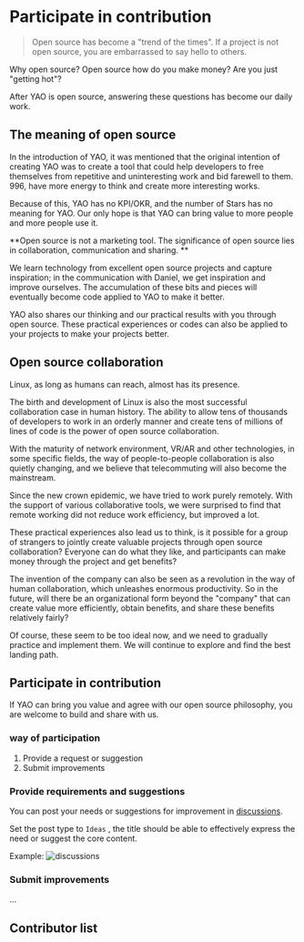 # Participate in contribution

> Open source has become a "trend of the times". If a project is not open source, you are embarrassed to say hello to others.

Why open source? Open source how do you make money? Are you just "getting hot"?

After YAO is open source, answering these questions has become our daily work.

## The meaning of open source

In the introduction of YAO, it was mentioned that the original intention of creating YAO was to create a tool that could help developers to free themselves from repetitive and uninteresting work and bid farewell to them.
996, have more energy to think and create more interesting works.

Because of this, YAO has no KPI/OKR, and the number of Stars has no meaning for YAO. Our only hope is that YAO can bring value to more people and more people use it.

**Open source is not a marketing tool. The significance of open source lies in collaboration, communication and sharing. **

We learn technology from excellent open source projects and capture inspiration; in the communication with Daniel, we get inspiration and improve ourselves. The accumulation of these bits and pieces will eventually become code applied to YAO to make it better.

YAO also shares our thinking and our practical results with you through open source. These practical experiences or codes can also be applied to your projects to make your projects better.

## Open source collaboration

Linux, as long as humans can reach, almost has its presence.

The birth and development of Linux is also the most successful collaboration case in human history. The ability to allow tens of thousands of developers to work in an orderly manner and create tens of millions of lines of code is the power of open source collaboration.

With the maturity of network environment, VR/AR and other technologies, in some specific fields, the way of people-to-people collaboration is also quietly changing, and we believe that telecommuting will also become the mainstream.

Since the new crown epidemic, we have tried to work purely remotely. With the support of various collaborative tools, we were surprised to find that remote working did not reduce work efficiency, but improved a lot.

These practical experiences also lead us to think, is it possible for a group of strangers to jointly create valuable projects through open source collaboration? Everyone can do what they like, and participants can make money through the project and get benefits?

The invention of the company can also be seen as a revolution in the way of human collaboration, which unleashes enormous productivity. So in the future, will there be an organizational form beyond the "company" that can create value more efficiently, obtain benefits, and share these benefits relatively fairly?

Of course, these seem to be too ideal now, and we need to gradually practice and implement them. We will continue to explore and find the best landing path.

## Participate in contribution

If YAO can bring you value and agree with our open source philosophy, you are welcome to build and share with us.

### way of participation

1. Provide a request or suggestion
2. Submit improvements

### Provide requirements and suggestions

You can post your needs or suggestions for improvement in [discussions](https://github.com/YaoApp/yao/discussions).

Set the post type to `Ideas` , the title should be able to effectively express the need or suggest the core content.

Example:
![discussions](https://release-sv-1252011659.cos.na-siliconvalley.myqcloud.com/docs/%E4%B8%93%E5%AE%B6/discussions.png)

### Submit improvements

...

## Contributor list

<Div style={{ display: "flex", justifyContent: "space-between" }}>
  <Link
    type="prev"
    title="Source code compilation"
    link="Expert/Source code compilation"
  ></Link>
</Div>
